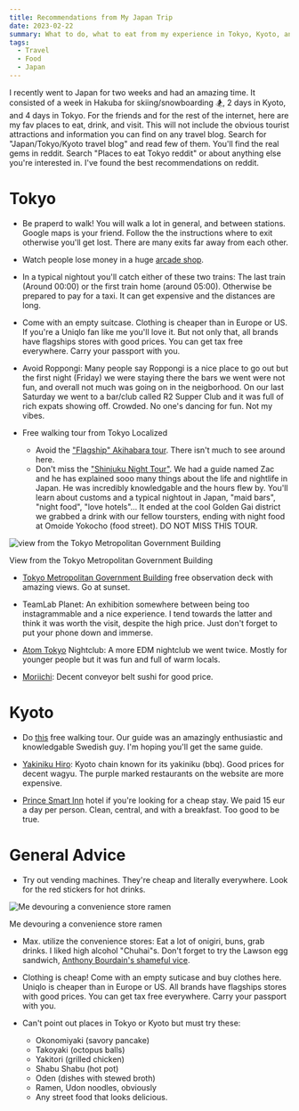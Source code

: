 ```yaml
---
title: Recommendations from My Japan Trip
date: 2023-02-22
summary: What to do, what to eat from my experience in Tokyo, Kyoto, and Hakuba.
tags:
  - Travel
  - Food
  - Japan
---
```


I recently went to Japan for two weeks and had an amazing time. It consisted of a week in Hakuba for skiing/snowboarding 🏂, 2 days in Kyoto, and 4 days in Tokyo. For the friends and for the rest of the internet, here are my fav places to eat, drink, and visit. This will not include the obvious tourist attractions and information you can find on any travel blog. Search for "Japan/Tokyo/Kyoto travel blog" and read few of them. You'll find the real gems in reddit. Search "Places to eat Tokyo reddit" or about anything else you're interested in. I've found the best recommendations on reddit.

# Tokyo

- Be praperd to walk! You will walk a lot in general, and between stations. Google maps is your friend. Follow the the instructions where to exit otherwise you'll get lost. There are many exits far away from each other.

- Watch people lose money in a huge [arcade shop](https://www.youtube.com/watch?v=O-rBhEsU8NI).

- In a typical nightout you'll catch either of these two trains: The last train (Around 00:00) or the first train home (around 05:00). Otherwise be prepared to pay for a taxi. It can get expensive and the distances are long.

- Come with an empty suitcase. Clothing is cheaper than in Europe or US. If you're a Uniqlo fan like me you'll love it. But not only that, all brands have flagships stores with good prices. You can get tax free everywhere. Carry your passport with you.

- Avoid Roppongi: Many people say Roppongi is a nice place to go out but the first night (Friday) we were staying there the bars we went were not fun, and overall not much was going on in the neigborhood. On our last Saturday we went to a bar/club called R2 Supper Club and it was full of rich expats showing off. Crowded. No one's dancing for fun. Not my vibes.

- Free walking tour from Tokyo Localized

  - Avoid the ["Flagship" Akihabara tour](https://www.tokyolocalized.com/free-walking-tour). There isn't much to see around here.
  - Don't miss the ["Shinjuku Night Tour"](https://www.tokyolocalized.com/shinjuku-night-free-walking-tour). We had a guide named Zac and he has explained sooo many things about the life and nightlife in Japan. He was incredibly knowledgable and the hours flew by. You'll learn about customs and a typical nightout in Japan, "maid bars", "night food", "love hotels"... It ended at the cool Golden Gai district we grabbed a drink with our fellow toursters, ending with night food at Omoide Yokocho (food street). DO NOT MISS THIS TOUR.

<div
  style={{
    display: 'flex',
    flexDirection: 'column',
    justifyContent: 'center',
    alignItems: 'center',
  }}
>
  <img
    src="/images/older/view.jpg"
    alt="view from the Tokyo Metropolitan Government Building"
    style={{ maxWidth: '600px', width: '100%', height: 'auto', margin: '0' }}
  />
  <p>View from the Tokyo Metropolitan Government Building</p>
</div>

- [Tokyo Metropolitan Government Building](https://goo.gl/maps/rKjQZMVqk1crbhL78) free observation deck with amazing views. Go at sunset.

- TeamLab Planet: An exhibition somewhere between being too instagrammable and a nice experience. I tend towards the latter and think it was worth the visit, despite the high price. Just don't forget to put your phone down and immerse.

- [Atom Tokyo](https://goo.gl/maps/PKLppvguqa9SZLp27) Nightclub: A more EDM nightclub we went twice. Mostly for younger people but it was fun and full of warm locals.

- [Moriichi](https://goo.gl/maps/Agdk5QxNiEA7bxuE6): Decent conveyor belt sushi for good price.

# Kyoto

- Do [this](https://www.guruwalk.com/walks/35100-kyoto-free-walking-tour-main-tour) free walking tour. Our guide was an amazingly enthusiastic and knowledgable Swedish guy. I'm hoping you'll get the same guide.

- [Yakiniku Hiro](https://yakiniku-hiro.com/english/): Kyoto chain known for its yakiniku (bbq). Good prices for decent wagyu. The purple marked restaurants on the website are more expensive.

- [Prince Smart Inn](https://goo.gl/maps/mQy1nFAZnALbkVGh9) hotel if you're looking for a cheap stay. We paid 15 eur a day per person. Clean, central, and with a breakfast. Too good to be true.

# General Advice

- Try out vending machines. They're cheap and literally everywhere. Look for the red stickers for hot drinks.

<div
  style={{
    display: 'flex',
    flexDirection: 'column',
    justifyContent: 'center',
    alignItems: 'center',
  }}
>
  <img
    src="/images/older/ramen.jpg"
    alt="Me devouring a convenience store ramen"
    style={{ maxWidth: '400px', width: '100%', height: 'auto', margin: '0' }}
  />
  <p>Me devouring a convenience store ramen</p>
</div>

- Max. utilize the convenience stores: Eat a lot of onigiri, buns, grab drinks. I liked high alcohol "Chuhai"s. Don't forget to try the Lawson egg sandwich, [Anthony Bourdain's shameful vice](https://www.youtube.com/watch?v=v1LOiRfMc08).

- Clothing is cheap! Come with an empty suticase and buy clothes here. Uniqlo is cheaper than in Europe or US. All brands have flagships stores with good prices. You can get tax free everywhere. Carry your passport with you.

- Can't point out places in Tokyo or Kyoto but must try these:
  - Okonomiyaki (savory pancake)
  - Takoyaki (octopus balls)
  - Yakitori (grilled chicken)
  - Shabu Shabu (hot pot)
  - Oden (dishes with stewed broth)
  - Ramen, Udon noodles, obviously
  - Any street food that looks delicious.
